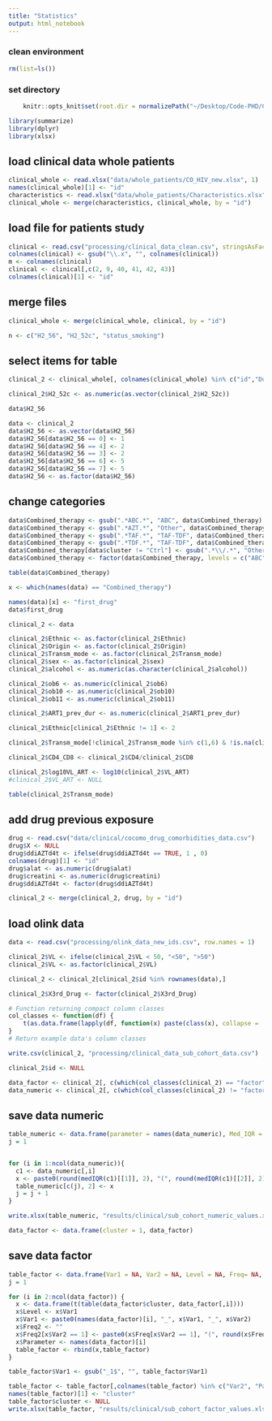 ```yaml
---
title: "Statistics"
output: html_notebook
---
```



### clean environment
```r
rm(list=ls())
```

### set directory
```r
    knitr::opts_knit$set(root.dir = normalizePath("~/Desktop/Code-PHD/COCOMO_txn/")) 
```


```r
library(summarize)
library(dplyr)
library(xlsx)
```

## load clinical data whole patients
```r
clinical_whole <- read.xlsx("data/whole_patients/CO_HIV_new.xlsx", 1)
names(clinical_whole)[1] <- "id"
characteristics <- read.xlsx("data/whole_patients/Characteristics.xlsx", 1)
clinical_whole <- merge(characteristics, clinical_whole, by = "id")
```

## load file for patients study
```r
clinical <- read.csv("processing/clinical_data_clean.csv", stringsAsFactors = FALSE)
colnames(clinical) <- gsub("\\.x", "", colnames(clinical))
m <- colnames(clinical)
clinical <- clinical[,c(2, 9, 40, 41, 42, 43)]
colnames(clinical)[1] <- "id"
```

## merge files
```r
clinical_whole <- merge(clinical_whole, clinical, by = "id")
```

```r
n <- c("H2_56", "H2_52c", "status_smoking")
```

## select items for table
```r
clinical_2 <- clinical_whole[, colnames(clinical_whole) %in% c("id","Duration.of.therapy","SAT", "VAT", "Combined_therapy","eGFR", "H2_53a","alder","sex", "METS", "CD4_ART", "bmi", "bmikat", m, n)]
```

```r
clinical_2$H2_52c <- as.numeric(as.vector(clinical_2$H2_52c))
```
```r
data$H2_56
```

```r
data <- clinical_2
data$H2_56 <- as.vector(data$H2_56)
data$H2_56[data$H2_56 == 0] <- 1
data$H2_56[data$H2_56 == 4] <- 2
data$H2_56[data$H2_56 == 3] <- 2
data$H2_56[data$H2_56 == 6] <- 5
data$H2_56[data$H2_56 == 7] <- 5
data$H2_56 <- as.factor(data$H2_56)
```

## change categories
```r
data$Combined_therapy <- gsub(".*ABC.*", "ABC", data$Combined_therapy)
data$Combined_therapy <- gsub(".*AZT.*", "Other", data$Combined_therapy)
data$Combined_therapy <- gsub(".*TAF.*", "TAF-TDF", data$Combined_therapy)
data$Combined_therapy <- gsub(".*TDF.*", "TAF-TDF", data$Combined_therapy)
data$Combined_therapy[data$cluster != "Ctrl"] <- gsub(".*\\/.*", "Other", data$Combined_therapy[data$cluster != "Ctrl"])
data$Combined_therapy <- factor(data$Combined_therapy, levels = c("ABC", "TAF-TDF", "Other"))
```

```r
table(data$Combined_therapy)
```

```r
x <- which(names(data) == "Combined_therapy")

names(data)[x] <- "first_drug"
data$first_drug
```

```r
clinical_2 <- data
```

```r
clinical_2$Ethnic <- as.factor(clinical_2$Ethnic)
clinical_2$Origin <- as.factor(clinical_2$Origin)
clinical_2$Transm_mode <- as.factor(clinical_2$Transm_mode)
clinical_2$sex <- as.factor(clinical_2$sex)
clinical_2$alcohol <- as.numeric(as.character(clinical_2$alcohol))

clinical_2$ob6 <- as.numeric(clinical_2$ob6)
clinical_2$ob10 <- as.numeric(clinical_2$ob10)
clinical_2$ob11 <- as.numeric(clinical_2$ob11)
```

```r
clinical_2$ART1_prev_dur <- as.numeric(clinical_2$ART1_prev_dur)
```

```r
clinical_2$Ethnic[clinical_2$Ethnic != 1] <- 2

clinical_2$Transm_mode[!clinical_2$Transm_mode %in% c(1,6) & !is.na(clinical_2$Transm_mode)] <- 2

```

```r
clinical_2$CD4_CD8 <- clinical_2$CD4/clinical_2$CD8
```

```r
clinical_2$log10VL_ART <- log10(clinical_2$VL_ART)
#clinical_2$VL_ART <- NULL
```

```r
table(clinical_2$Transm_mode)
```

## add drug previous exposure
```r
drug <- read.csv("data/clinical/cocomo_drug_comorbidities_data.csv")
drug$X <- NULL
drug$ddiAZTd4t <- ifelse(drug$ddiAZTd4t == TRUE, 1 , 0)
colnames(drug)[1] <- "id"
drug$alat <- as.numeric(drug$alat)
drug$creatini <- as.numeric(drug$creatini)
drug$ddiAZTd4t <- factor(drug$ddiAZTd4t)
```

```r
clinical_2 <- merge(clinical_2, drug, by = "id")
```

## load olink data
```r
data <- read.csv("processing/olink_data_new_ids.csv", row.names = 1)
```

```r
clinical_2$VL <- ifelse(clinical_2$VL < 50, "<50", ">50")
clinical_2$VL <- as.factor(clinical_2$VL)
```

```r
clinical_2 <- clinical_2[clinical_2$id %in% rownames(data),]
```

```r
clinical_2$X3rd_Drug <- factor(clinical_2$X3rd_Drug)
```

```r
# Function returning compact column classes
col_classes <- function(df) {
    t(as.data.frame(lapply(df, function(x) paste(class(x), collapse = ','))))
}
# Return example data's column classes
```

```r
write.csv(clinical_2, "processing/clinical_data_sub_cohort_data.csv")

clinical_2$id <- NULL

data_factor <- clinical_2[, c(which(col_classes(clinical_2) == "factor"))]
data_numeric <- clinical_2[, c(which(col_classes(clinical_2) != "factor"))]
```

## save data numeric
```r
table_numeric <- data.frame(parameter = names(data_numeric), Med_IQR = NA)
j = 1


for (i in 1:ncol(data_numeric)){
  c1 <- data_numeric[,i]
  x <- paste0(round(medIQR(c1)[[1]], 2), "(", round(medIQR(c1)[[2]], 2), "-", round(medIQR(c1)[[3]], 2), ")")
  table_numeric[c(j), 2] <- x
  j = j + 1
}

write.xlsx(table_numeric, "results/clinical/sub_cohort_numeric_values.xlsx")
```

```r
data_factor <- data.frame(cluster = 1, data_factor)
```

## save data factor
```r
table_factor <- data.frame(Var1 = NA, Var2 = NA, Level = NA, Freq= NA, Freq2 = NA, Parameter = NA)
j = 1

for (i in 2:ncol(data_factor)) {
  x <- data.frame(t(table(data_factor$cluster, data_factor[,i])))
  x$Level <- x$Var1
  x$Var1 <- paste0(names(data_factor)[i], "_", x$Var1, "_", x$Var2)
  x$Freq2 <- ""
  x$Freq2[x$Var2 == 1] <- paste0(x$Freq[x$Var2 == 1], "(", round(x$Freq[x$Var2 == 1]/sum(x$Freq[x$Var2 == 1])*100, 2), "%)")
  x$Parameter <- names(data_factor)[i]
  table_factor <- rbind(x,table_factor)
}

table_factor$Var1 <- gsub("_1$", "", table_factor$Var1)

table_factor <- table_factor[,colnames(table_factor) %in% c("Var2", "Parameter", "Level", "Freq2")]
names(table_factor)[1] <- "cluster"
table_factor$cluster <- NULL
write.xlsx(table_factor, "results/clinical/sub_cohort_factor_values.xlsx")
```
